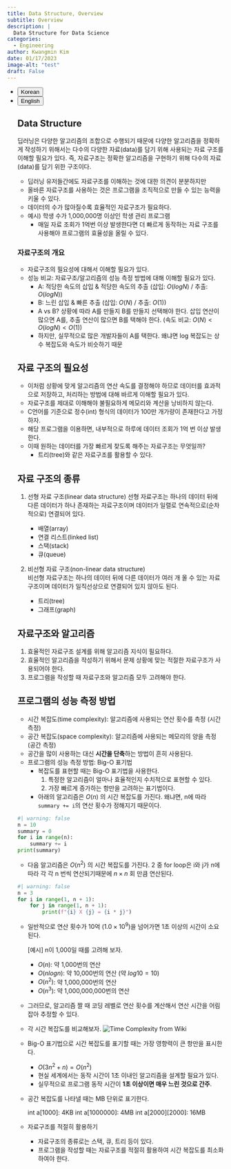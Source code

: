 ```yaml
---
title: Data Structure, Overview
subtitle: Overview
description: |
  Data Structure for Data Science
categories:
  - Engineering
author: Kwangmin Kim
date: 01/17/2023
image-alt: "test"
draft: False
---
```



<ul class="nav nav-pills" id="language-tab" role="tablist">
  <li class="nav-item" role="presentation">
    <button class="nav-link active" id="Korean-tab" data-bs-toggle="tab" data-bs-target="#Korean" type="button" role="tab" aria-controls="Korean" aria-selected="true">Korean</button>
  </li>
  <li class="nav-item" role="presentation">
    <button class="nav-link" id="English-tab" data-bs-toggle="tab" data-bs-target="#English" type="button" role="tab" aria-controls="knitr" aria-selected="false">English</button>
  </li>

<div class="tab-content" id="language-tabcontent">

<div class="tab-pane fade  show active" id="Korean" role="tabpanel" aria-labelledby="Korean-tab">

## Data Structure

딥러닝은 다양한 알고리즘의 조합으로 수행되기 때문에 다양한 알고리즘을 정확하게 작성하기 위해서는 다수의 다양한 자료(data)를 담기 위해 사용되는 자료 구조를 이해할 필요가 있다. 즉, 자료구조는 정확한 알고리즘을 구현하기 위해 다수의 자료(data)를 담기 위한 구조이다.

- 딥러닝 유저들간에도 자료구조를 이해하는 것에 대한 의견이 분분하지만
- 올바른 자료구조를 사용하는 것은 프로그램을 조직적으로 만들 수 있는 능력을 키울 수 있다.
- 데이터의 수가 많아질수록 효율적인 자료구조가 필요하다.
- 예시) 학생 수가 1,000,000명 이상인 학생 관리 프로그램
    - 매일 자료 조회가 1억번 이상 발생한다면 더 빠르게 동작하는 자료 구조를 사용해야 프로그램의 효율성을 올릴 수 있다.

### 자료구조의 개요

- 자료구조의 필요성에 대해서 이해할 필요가 있다.
- 성능 비교: 자료구조/알고리즘의 성능 측정 방법에 대해 이해할 필요가 있다.
    - A: 적당한 속도의 삽입 & 적당한 속도의 추출 (삽입: $O (log N)$ / 추출: $O(log N)$) 
    - B: 느린 삽입 & 빠른 추출 (삽입: $O (N)$ / 추출: $O (1)$)
    - A vs B? 상황에 따라 A를 만들지 B를 만들지 선택해야 한다. 삽입 연산이 많으면 A를, 추출 연산이 많으면 B를 택해야 한다.
    (속도 비교: $O (N) < O (log N)<  O (1)$)
    - 하지만, 실무적으로 많은 개발자들이 A를 택한다. 왜냐면 log 복잡도는 상수 복잡도와 속도가 비슷하기 때문

## 자료 구조의 필요성

- 이처럼 상황에 맞게 알고리즘의 연산 속도를 결정해야 하므로 데이터를 효과적으로 저장하고, 처리하는 방법에 대해 바르게 이해할 필요가 있다.
- 자료구조를 제대로 이해해야 불필요하게 메모리와 계산을 낭비하지 않는다.
- C언어를 기준으로 정수(int) 형식의 데이터가 100만 개가량이 존재한다고 가정하자.
- 해당 프로그램을 이용하면, 내부적으로 하루에 데이터 조회가 1억 번 이상 발생한다.
- 이때 원하는 데이터를 가장 빠르게 찾도록 해주는 자료구조는 무엇일까?
    - 트리(tree)와 같은 자료구조를 활용할 수 있다.

## 자료 구조의 종류

1. 선형 자료 구조(linear data structure)
선형 자료구조는 하나의 데이터 뒤에 다른 데이터가 하나 존재하는 자료구조이며 데이터가 일렬로 연속적으로(순차적으로) 연결되어 있다.
    
    - 배열(array)
    - 연결 리스트(linked list)
    - 스택(stack)
    - 큐(queue)

2. 비선형 자료 구조(non-linear data structure)    
비선형 자료구조는 하나의 데이터 뒤에 다른 데이터가 여러 개 올 수 있는 자료구조이며 데이터가 일직선상으로 연결되어 있지 않아도 된다.
    
    - 트리(tree)
    - 그래프(graph)

## 자료구조와 알고리즘

1. 효율적인 자료구조 설계를 위해 알고리즘 지식이 필요하다.
2. 효율적인 알고리즘을 작성하기 위해서 문제 상황에 맞는 적절한 자료구조가 사용되어야 한다.
3. 프로그램을 작성할 때 자료구조와 알고리즘 모두 고려해야 한다.

## 프로그램의 성능 측정 방법

- 시간 복잡도(time complexity): 알고리즘에 사용되는 연산 횟수를 측정 (시간 측정)
- 공간 복잡도(space complexity): 알고리즘에 사용되는 메모리의 양을 측정 (공간 측정)
- 공간을 많이 사용하는 대신 **시간을 단축**하는 방법이 흔히 사용된다.
- 프로그램의 성능 측정 방법: Big-O 표기법
    - 복잡도를 표현할 때는 Big-O 표기법을 사용한다.
        1. 특정한 알고리즘이 얼마나 효율적인지 수치적으로 표현할 수 있다.
        2. 가장 빠르게 증가하는 항만을 고려하는 표기법이다.
    - 아래의 알고리즘은 $O(n)$ 의 시간 복잡도를 가진다. 왜냐면, n에 따라 `summary += i`의 연산 횟수가 정해지기 때문이다.
        
```python
#| warning: false
n = 10
summary = 0
for i in range(n):
    summary += i
print(summary)
```

- 다음 알고리즘은 $O (n^2)$ 의 시간 복잡도를 가진다. 2 중 for loop은 i와 j가 n에 따라 각 각 n 번씩 연산되기때문에 $n \times n$ 회 만큼 연산된다.
        
```python
#| warning: false
n = 3
for i in range(1, n + 1):
    for j in range(1, n + 1):
	    print(f"{i} X {j} = {i * j}")
```
        
- 일반적으로 연산 횟수가 10억 ($1.0 \times 10^9$)을 넘어가면 1초 이상의 시간이 소요된다.
        
    [예시] n이 1,000일 때를 고려해 보자.
    
    - $O(n)$: 약 1,000번의 연산
    - $O(nlogn )$: 약 10,000번의 연산 (약 $log10=10$)
    - $O(n^2)$: 약 1,000,000번의 연산
    - $O(n^3)$: 약 1,000,000,000번의 연산

- 그러므로, 알고리즘 짤 때 코딩 레벨로 연산 횟수를 계산해서 연산 시간을 어림잡아 추정할 수 있다. 
- 각 시간 복잡도를 비교해보자.
  ![Time Complexity from Wiki](https://upload.wikimedia.org/wikipedia/commons/thumb/7/7e/Comparison_computational_complexity.svg/330px-Comparison_computational_complexity.svg.png)
        
    
- Big-O 표기법으로 시간 복잡도를 표기할 때는 가장 영향력이 큰 항만을 표시한다.
    - $O(3n^2 + n) = O(n^2)$
    - 현실 세계에서는 동작 시간이 1초 이내인 알고리즘을 설계할 필요가 있다.
    - 실무적으로 프로그램 동작 시간이 **1초 이상이면 매우 느린 것으로 간주**.
- 공간 복잡도를 나타낼 때는 MB 단위로 표기한다.

    int a[1000]: 4KB
    int a[1000000]: 4MB
    int a[2000][2000]: 16MB
        
- 자료구조를 적절히 활용하기
    - 자료구조의 종류로는 스택, 큐, 트리 등이 있다.
    - 프로그램을 작성할 때는 자료구조를 적절히 활용하여 시간 복잡도를 최소화하여야 한다.

</div>

<div class="tab-pane fade" id="English" role="tabpanel" aria-labelledby="English-tab">


</div>

